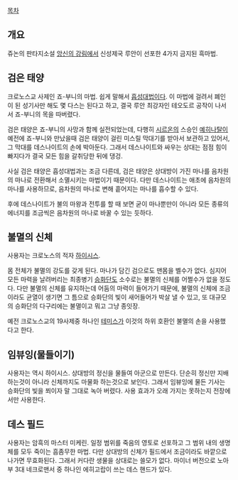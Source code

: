 [[목차]]

== 개요 ==
쥬논의 판타지소설 [[앙신의 강림]]에서 신성제국 루안이 선포한 4가지 금지된 흑마법.

== 검은 태양 ==
크로노스교 사제인 죠-부니의 마법. 쉽게 말해서 [[흡성대법]]이다. 이 마법에 걸려서 폐인이 된 성기사만 해도 몇 다스는 된다고 하고, 결국 루안 최강자인 테오도르 공작이 나서서 죠-부니의 목을 따버렸다.

검은 태양은 죠-부니의 사망과 함께 실전되었는데, 다행히 [[시르온]]의 스승인 [[예히나탈]]이 예전에 죠-부니와 만났을때 검은 태양이 걸린 미스릴 막대기를 받아서 보관하고 있어서, 그 막대를 데스나이트의 손에 박아둔다. 그래서 데스나이트와 싸우는 상대는 점점 힘이 빠지다가 결국 모든 힘을 갈취당한 뒤에 댕겅.

사실 검은 태양은 흡성대법과는 조금 다른데, 검은 태양은 상대방이 가진 마나를 음차원의 마나로 전환해서 소멸시키는 마법이기 때문이다. 다만 데스나이트는 애초에 음차원의 마나를 사용하므로, 음차원의 마나로 변해 흩어지는 마나를 흡수할 수 있다.

후에 데스나이트가 불의 마왕과 전투를 할 때 보면 굳이 마나뿐만이 아니라 모든 종류의 에너지를 조금씩은 음차원의 마나로 바꿀 수 있는 듯하다.
== 불멸의 신체 ==
사용자는 크로노스의 적자 [[하이시스]].

몸 전체가 불멸의 강도를 갖게 된다. 마나가 담긴 검으로도 맨몸을 벨수가 없다. 심지어 모든 마력을 날려버리는 최종병기 [[승화단]]도 소수로는 불멸의 신체를 어쩔수가 없을 정도다. 다만 불멸의 신체를 유지하는데 어둠의 마력이 들어가기 때문에, 불멸의 신체에 조금이라도 균열이 생기면 그 틈으로 승화단의 빛이 새어들어가 박살 낼 수 있고, 또 대규모의 승화단의 다구리에는 불멸이고 뭐고 그냥 종잇장.

예전 크로노스교의 19사제중 하나인 [[테미스]]가 이것의 하위 호환인 불멸의 손을 사용했다고 한다.

== 임뷰잉(물들이기) ==
사용자는 역시 하이시스. 상대방의 정신을 물들여 아군으로 만든다. 단순히 정신만 지배하는것이 아니라 신체까지도 마물화 하는것으로 보인다. 그래서 임뷰잉에 물든 기사는 승화단의 빛을 쬐이자 말 그대로 녹아 버렸다. 사용 효과가 오래 가지는 못하는지 전장에서만 사용한다.

== 데스 필드 ==
사용자는 암흑의 마스터 미케린. 일정 범위를 죽음의 영토로 선포하고 그 범위 내의 생명체를 모두 죽이는 흠좀무한 마법. 다만 상대방의 신체가 필드에서 조금이라도 바깥으로 나가면 무효화된다. 그래서 커다란 생물을 상대로는 쓸모가 없다. 마이너 버전으로 노아부 3대 네크로맨서 중 하나인 에히고랍이 쓰는 데스 핸드가 있다.

